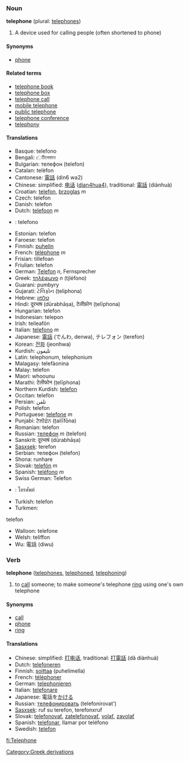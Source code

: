 ===Noun===
'''telephone''' (plural: [[telephones]])

# A device used for calling people (often shortened to phone)

====Synonyms====
*[[phone]]

====Related terms====
*[[telephone book]]
*[[telephone box]]
*[[telephone call]]
*[[mobile telephone]]
*[[public telephone]]
*[[telephone conference]]
*[[telephony]]

====Translations====
*Basque: telefono
*Bengali: েটিলেফান
*Bulgarian: телефон (telefon)
*Catalan: telèfon
*Cantonese: [[電話]] (din6 wa2)
*Chinese: simplified: [[电话]] ([[dian4hua4]]), traditional: [[電話]] (diànhuà)
*Croatian: [[telefon]], [[brzoglas]] ''m''
*Czech: telefon
*Danish: telefon
*Dutch: [[telefoon]] ''m''
*{{eo}}: telefono
*Estonian: telefon
*Faroese: telefon
*Finnish: [[puhelin]]
*French: [[téléphone]] ''m''
*Frisian: tillefoan
*Friulian: telefon
*German: [[Telefon]] ''n'', Fernsprecher
*Greek: [[τηλέφωνο]] ''n'' (ti̱léfono)
*Guarani: pumbyry
*Gujarati: ટેલિફોન (ṭeliphona)
*Hebrew: [[טלפון]] 
*Hindi: दूरभाष (dūrabhāṣa), टेलीफ़ोन (ṭelīphona)
*Hungarian: telefon
*Indonesian: telepon
*Irish: teileafón
*Italian: [[telefono]] ''m''
*Japanese: [[電話]] (でんわ, denwa), テレフォン (terefon)
*Korean: [[전화]] (jeonhwa)
*Kurdish: تليفون
*Latin: telephonum, telephonium
*Malagasy: telefàonina
*Malay: telefon
*Maori: whoounu
*Marathi: टेलीफोन (ṭelīphona)
*Northern Kurdish: [[telefon]]
*Occitan: telefòn
*Persian: تلفن
*Polish: telefon
*Portuguese: [[telefone]] ''m''
*Punjabi: ਟੈਲੀਫ਼ੋਨ (ṭailīfōna)
*Romanian: telefon
*Russian: [[телефон]] ''m'' (telefon)
*Sanskrit: दूरभाषं (dūrabhāṣa)
*[[Sasxsek]]: terefon
*Serbian: телефон (telefon)
*Shona: runhare
*Slovak: [[telefón]] ''m''
*Spanish: [[teléfono]] ''m''
*Swiss German: Telefon
*{{th}}: โทรศัพท์
*Turkish: telefon
*Turkmen: 
telefon
*Walloon: telefone
*Welsh: teliffon
*Wu: 電話 (diwu)

===Verb===
'''telephone''' ([[telephones]], [[telephoned]], [[telephoning]])
# to [[call]] someone; to make someone's telephone [[ring]] using one's own telephone

====Synonyms====
*[[call]]
*[[phone]]
*[[ring]]

====Translations====
*Chinese: simplified: [[打电话]], traditional: [[打電話]] (dǎ diànhuà)
*Dutch: [[telefoneren]]
*Finnish: [[soittaa]] (puhelimella)
*French: [[téléphoner]]
*German: [[telephonieren]]
*Italian: [[telefonare]]
*Japanese: 電話を[[かける]]
*Russian: [[телефонировать]] (telefonirovat')
*[[Sasxsek]]: ruf su terefon, terefonxruf
*Slovak: [[telefonovať]], [[zatelefonovať]], [[volať]], [[zavolať]]
*Spanish: [[telefonar]], llamar por teléfono
*Swedish: [[telefon]]

[[Category:Greek derivations]]
[[fi:Telephone]]